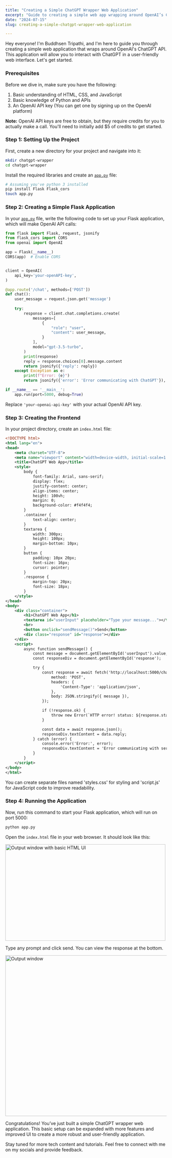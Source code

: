 ```yaml
---
title: "Creating a Simple ChatGPT Wrapper Web Application"
excerpt: "Guide to creating a simple web app wrapping around OpenAI’s ChatGPT API using Flask, HTML, CSS, and JavaScript"
date: "2024-07-15"
slug: creating-a-simple-chatgpt-wrapper-web-application

---
```


Hey everyone! I'm Buddhsen Tripathi, and I'm here to guide you through creating a simple web application that wraps around OpenAI's ChatGPT API. This application will allow you to interact with ChatGPT in a user-friendly web interface. Let's get started.

<h3 class="text-2xl font-semibold text-primary my-4">Prerequisites </h3>

Before we dive in, make sure you have the following:

1. Basic understanding of HTML, CSS, and JavaScript
2. Basic knowledge of Python and APIs
3. An OpenAI API key (You can get one by signing up on the OpenAI platform)
    

**Note:** OpenAI API keys are free to obtain, but they require credits for you to actually make a call. You'll need to initially add $5 of credits to get started.

<h3 class="text-2xl font-semibold text-primary my-4">Step 1: Setting Up the Project </h3>

First, create a new directory for your project and navigate into it:

```bash
mkdir chatgpt-wrapper
cd chatgpt-wrapper
```

Install the required libraries and create an [`app.py`](http://app.py) file:

```bash
# Assuming you've python 3 installed
pip install Flask Flask_cors
touch app.py
```

<h3 class="text-2xl font-semibold text-primary my-4">Step 2: Creating a Simple Flask Application </h3>

In your [`app.py`](http://app.py) file, write the following code to set up your Flask application, which will make OpenAI API calls:

```python
from flask import Flask, request, jsonify
from flask_cors import CORS
from openai import OpenAI

app = Flask(__name__)
CORS(app)  # Enable CORS


client = OpenAI(
    api_key='your-openAPI-key',
)

@app.route('/chat', methods=['POST'])
def chat():
    user_message = request.json.get('message')
    
    try:
        response = client.chat.completions.create(
            messages=[
                {
                    "role": "user",
                    "content": user_message,
                }
            ],
            model="gpt-3.5-turbo",
        )
        print(response)
        reply = response.choices[0].message.content
        return jsonify({'reply': reply})
    except Exception as e:
        print(f"Error: {e}")
        return jsonify({'error': 'Error communicating with ChatGPT'}), 500

if __name__ == '__main__':
    app.run(port=5000, debug=True)
```

Replace `'your-openai-api-key'` with your actual OpenAI API key.

<h3 class="text-2xl font-semibold text-primary my-4">Step 3: Creating the Frontend </h3>

In your project directory, create an `index.html` file:

```xml
<!DOCTYPE html>
<html lang="en">
<head>
    <meta charset="UTF-8">
    <meta name="viewport" content="width=device-width, initial-scale=1.0">
    <title>ChatGPT Web App</title>
    <style>
        body {
            font-family: Arial, sans-serif;
            display: flex;
            justify-content: center;
            align-items: center;
            height: 100vh;
            margin: 0;
            background-color: #f4f4f4;
        }
        .container {
            text-align: center;
        }
        textarea {
            width: 300px;
            height: 100px;
            margin-bottom: 10px;
        }
        button {
            padding: 10px 20px;
            font-size: 16px;
            cursor: pointer;
        }
        .response {
            margin-top: 20px;
            font-size: 18px;
        }
    </style>
</head>
<body>
    <div class="container">
        <h1>ChatGPT Web App</h1>
        <textarea id="userInput" placeholder="Type your message..."></textarea>
        <br>
        <button onclick="sendMessage()">Send</button>
        <div class="response" id="response"></div>
    </div>
    <script>
        async function sendMessage() {
            const message = document.getElementById('userInput').value;
            const responseDiv = document.getElementById('response');

            try {
                const response = await fetch('http://localhost:5000/chat', {
                    method: 'POST',
                    headers: {
                        'Content-Type': 'application/json',
                    },
                    body: JSON.stringify({ message }),
                });

                if (!response.ok) {
                    throw new Error(`HTTP error! status: ${response.status}`);
                }

                const data = await response.json();
                responseDiv.textContent = data.reply;
            } catch (error) {
                console.error('Error:', error);
                responseDiv.textContent = 'Error communicating with server';
            }
        }
    </script>
</body>
</html>
```

You can create separate files named 'styles.css' for styling and 'script.js' for JavaScript code to improve readability.

<h3 class="text-2xl font-semibold text-primary my-4">Step 4: Running the Application </h3>

Now, run this command to start your Flask application, which will run on port 5000:

```python
python app.py
```

Open the `index.html` file in your web browser. It should look like this:

<img src="/blog-images/chgptap1.webp" alt="Output window with basic HTML UI" width="500" height="300" />

Type any prompt and click send. You can view the response at the bottom.

<img src="/blog-images/chgptap.webp" alt="Output window" width="750" height="500" />

Congratulations! You’ve just built a simple ChatGPT wrapper web application. This basic setup can be expanded with more features and improved UI to create a more robust and user-friendly application.

Stay tuned for more tech content and tutorials. Feel free to connect with me on my socials and provide feedback.